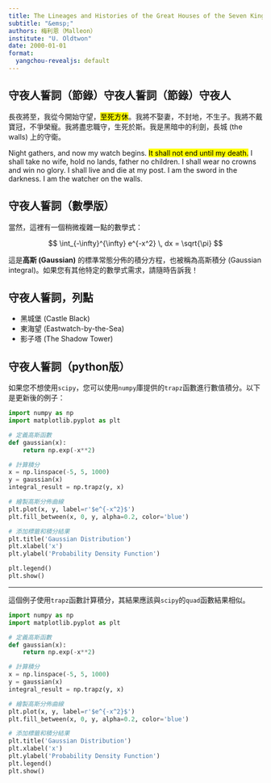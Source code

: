 ```yaml
---
title: The Lineages and Histories of the Great Houses of the Seven Kingdoms
subtitle: "&emsp;"
authors: 梅利恩（Malleon）
institute: "U. Oldtwon"
date: 2000-01-01
format:
  yangchou-revealjs: default
---
```


## 守夜人誓詞（節錄）守夜人誓詞（節錄）守夜人

長夜將至，我從今開始守望，<mark>至死方休</mark>。我將不娶妻，不封地，不生子。我將不戴寶冠，不爭榮寵。我將盡忠職守，生死於斯。我是黑暗中的利劍，長城 (the walls) 上的守衛。

Night gathers, and now my watch begins. <mark>It shall not end until my death.</mark> I shall take no wife, hold no lands, father no children. I shall wear no crowns and win no glory. I shall live and die at my post. I am the sword in the darkness. I am the watcher on the walls.

## 守夜人誓詞（數學版）

當然，這裡有一個稍微複雜一點的數學式：

$$
\int_{-\infty}^{\infty} e^{-x^2} \, dx = \sqrt{\pi}
$$

這是**高斯 (Gaussian)** 的標準常態分佈的積分方程，也被稱為高斯積分 (Gaussian integral)。如果您有其他特定的數學式需求，請隨時告訴我！

## 守夜人誓詞，列點

- 黑城堡 (Castle Black)
- 東海望 (Eastwatch-by-the-Sea)
- 影子塔 (The Shadow Tower)

## 守夜人誓詞（python版）

如果您不想使用`scipy`，您可以使用`numpy`庫提供的`trapz`函數進行數值積分。以下是更新後的例子：

```python
import numpy as np
import matplotlib.pyplot as plt

# 定義高斯函數
def gaussian(x):
    return np.exp(-x**2)

# 計算積分
x = np.linspace(-5, 5, 1000)
y = gaussian(x)
integral_result = np.trapz(y, x)

# 繪製高斯分佈曲線
plt.plot(x, y, label=r'$e^{-x^2}$')
plt.fill_between(x, 0, y, alpha=0.2, color='blue')

# 添加標籤和積分結果
plt.title('Gaussian Distribution')
plt.xlabel('x')
plt.ylabel('Probability Density Function')

plt.legend()
plt.show()
```

---


這個例子使用`trapz`函數計算積分，其結果應該與`scipy`的`quad`函數結果相似。

``` python
import numpy as np
import matplotlib.pyplot as plt

# 定義高斯函數
def gaussian(x):
    return np.exp(-x**2)

# 計算積分
x = np.linspace(-5, 5, 1000)
y = gaussian(x)
integral_result = np.trapz(y, x)

# 繪製高斯分佈曲線
plt.plot(x, y, label=r'$e^{-x^2}$')
plt.fill_between(x, 0, y, alpha=0.2, color='blue')

# 添加標籤和積分結果
plt.title('Gaussian Distribution')
plt.xlabel('x')
plt.ylabel('Probability Density Function')
plt.legend()
plt.show()
```
